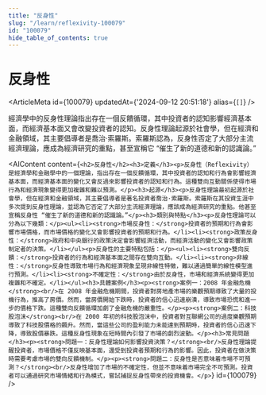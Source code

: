 ```yaml
---
title: "反身性"
slug: "/learn/reflexivity-100079"
id: "100079"
hide_table_of_contents: true
---
```



# 反身性

<ArticleMeta id={100079} updatedAt={'2024-09-12 20:51:18'} alias={`[]`} />
<div className='border-solid border-b border-t-0 my-4 border-[var(--ifm-color-gray-300)]' />

經濟學中的反身性理論指出存在一個反饋循環，其中投資者的認知影響經濟基本面，而經濟基本面又會改變投資者的認知。反身性理論起源於社會學，但在經濟和金融領域，其主要倡導者是喬治·索羅斯。索羅斯認為，反身性否定了大部分主流經濟理論，應成為經濟研究的重點，甚至宣稱它 “催生了新的道德和新的認識論。”

<AIContent content={`<h2>反身性</h2><h3>定義</h3><p>反身性（Reflexivity）是經濟學和金融學中的一個理論，指出存在一個反饋循環，其中投資者的認知和行為會影響經濟基本面，而經濟基本面的變化又會反過來影響投資者的認知和行為。這種雙向互動關係使得市場行為和經濟現象變得更加複雜和難以預測。</p><h3>起源</h3><p>反身性理論最初起源於社會學，但在經濟和金融領域，其主要倡導者是著名投資者喬治·索羅斯。索羅斯在其投資生涯中多次提到反身性理論，並認為它否定了大部分主流經濟理論，應該成為經濟研究的重點。他甚至宣稱反身性 “催生了新的道德和新的認識論。”</p><h3>類別與特點</h3><p>反身性理論可以分為以下幾類：</p><ul><li><strong>市場反身性：</strong>投資者的預期和行為會影響市場價格，而市場價格的變化又會影響投資者的預期和行為。</li><li><strong>政策反身性：</strong>政府和中央銀行的政策決定會影響經濟活動，而經濟活動的變化又會影響政策制定者的決策。</li></ul><p>反身性的主要特點包括：</p><ul><li><strong>雙向反饋：</strong>投資者的行為和經濟基本面之間存在雙向互動。</li><li><strong>非線性：</strong>反身性導致市場行為和經濟現象呈現非線性特徵，難以通過簡單的線性模型進行預測。</li><li><strong>不確定性：</strong>由於反身性，市場和經濟系統變得更加複雜和不確定。</li></ul><h3>具體案例</h3><p><strong>案例一：2008 年金融危機</strong><br/>在 2008 年金融危機期間，投資者對房地產市場的樂觀預期導致了大量的投機行為，推高了房價。然而，當房價開始下跌時，投資者的信心迅速崩潰，導致市場恐慌和進一步的價格下跌。這種雙向反饋循環加劇了金融危機的嚴重性。</p><p><strong>案例二：科技股泡沫</strong><br/>在 2000 年初的科技股泡沫中，投資者對互聯網公司的過度樂觀預期導致了科技股價格的飆升。然而，當這些公司的盈利能力未能達到預期時，投資者的信心迅速下降，導致股價暴跌。這種反身性現象在短時間內引發了市場的劇烈波動。</p><h3>常見問題</h3><p><strong>問題一：反身性理論如何影響投資決策？</strong><br/>反身性理論提醒投資者，市場價格不僅反映基本面，還受到投資者預期和行為的影響。因此，投資者在做決策時需要考慮市場的雙向反饋機制。</p><p><strong>問題二：反身性是否意味着市場不可預測？</strong><br/>反身性增加了市場的不確定性，但並不意味着市場完全不可預測。投資者可以通過研究市場情緒和行為模式，嘗試捕捉反身性帶來的投資機會。</p>`} id={100079} />
